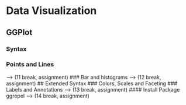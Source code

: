 <!--# JEFF -->
# Data Visualization
## GGPlot
### Syntax
### Points and Lines
--> (11 break, assignment)
### Bar and histograms
--> (12 break, assignment)
## Extended Syntax
### Colors, Scales and Faceting
### Labels and Annotations 
--> (13 break, assignment)
#### Install Package ggrepel
--> (14 break, assignment)